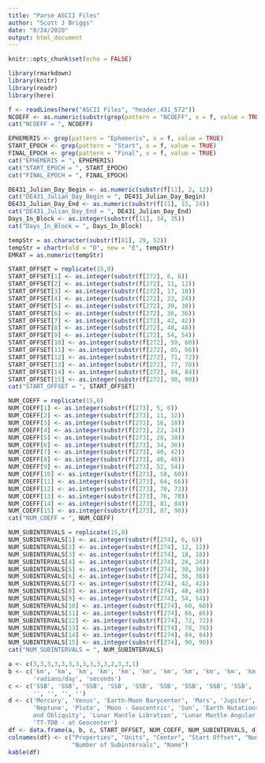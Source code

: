 ```yaml
---
title: "Parse ASCII Files"
author: "Scott J Briggs"
date: "8/24/2020"
output: html_document
---
```


```r
knitr::opts_chunk$set(echo = FALSE)
```

```r
library(rmarkdown)
library(knitr)
library(readr)
library(here)
```

```r
f <- readLines(here("ASCII Files", "header.431_572"))
NCOEFF <- as.numeric(substr(grep(pattern = "NCOEFF", x = f, value = TRUE), 24, 27))
cat("NCOEFF = ", NCOEFF)
```

```r
EPHEMERIS <- grep(pattern = "Ephemeris", x = f, value = TRUE)
START_EPOCH <- grep(pattern = "Start", x = f, value = TRUE)
FINAL_EPOCH <- grep(pattern = "Final", x = f, value = TRUE)
cat("EPHEMERIS = ", EPHEMERIS)
cat("START_EPOCH = ", START_EPOCH)
cat("FINAL_EPOCH = ", FINAL_EPOCH)
```

```r
DE431_Julian_Day_Begin <- as.numeric(substr(f[11], 2, 12))
cat("DE431_Julian_Day_Begin = ", DE431_Julian_Day_Begin)
DE431_Julian_Day_End <- as.numeric(substr(f[11], 15, 24))
cat("DE431_Julian_Day_End = ", DE431_Julian_Day_End)
Days_In_Block <- as.integer(substr(f[11], 34, 35))
cat("Days_In_Block = ", Days_In_Block)
```

```r
tempStr = as.character(substr(f[81], 29, 52))
tempStr = chartr(old = "D", new = "E", tempStr)
EMRAT = as.numeric(tempStr)
```

```r
START_OFFSET = replicate(15,0)
START_OFFSET[1] <- as.integer(substr(f[272], 6, 6))
START_OFFSET[2] <- as.integer(substr(f[272], 11, 12))
START_OFFSET[3] <- as.integer(substr(f[272], 17, 18))
START_OFFSET[4] <- as.integer(substr(f[272], 23, 24))
START_OFFSET[5] <- as.integer(substr(f[272], 30, 30))
START_OFFSET[6] <- as.integer(substr(f[272], 36, 36))
START_OFFSET[7] <- as.integer(substr(f[272], 42, 42))
START_OFFSET[8] <- as.integer(substr(f[272], 48, 48))
START_OFFSET[9] <- as.integer(substr(f[272], 54, 54))
START_OFFSET[10] <- as.integer(substr(f[272], 59, 60))
START_OFFSET[11] <- as.integer(substr(f[272], 65, 66))
START_OFFSET[12] <- as.integer(substr(f[272], 71, 72))
START_OFFSET[13] <- as.integer(substr(f[272], 77, 78))
START_OFFSET[14] <- as.integer(substr(f[272], 84, 84))
START_OFFSET[15] <- as.integer(substr(f[272], 90, 90))
cat("START_OFFSET = ", START_OFFSET)

NUM_COEFF = replicate(15,0)
NUM_COEFF[1] <- as.integer(substr(f[273], 5, 6))
NUM_COEFF[2] <- as.integer(substr(f[273], 11, 12))
NUM_COEFF[3] <- as.integer(substr(f[273], 16, 18))
NUM_COEFF[4] <- as.integer(substr(f[273], 22, 24))
NUM_COEFF[5] <- as.integer(substr(f[273], 28, 30))
NUM_COEFF[6] <- as.integer(substr(f[273], 34, 36))
NUM_COEFF[7] <- as.integer(substr(f[273], 40, 42))
NUM_COEFF[8] <- as.integer(substr(f[273], 46, 48))
NUM_COEFF[9] <- as.integer(substr(f[273], 52, 54))
NUM_COEFF[10] <- as.integer(substr(f[273], 58, 60))
NUM_COEFF[11] <- as.integer(substr(f[273], 64, 66))
NUM_COEFF[12] <- as.integer(substr(f[273], 70, 72))
NUM_COEFF[13] <- as.integer(substr(f[273], 76, 78))
NUM_COEFF[14] <- as.integer(substr(f[273], 81, 84))
NUM_COEFF[15] <- as.integer(substr(f[273], 87, 90))
cat("NUM_COEFF = ", NUM_COEFF)

NUM_SUBINTERVALS = replicate(15,0)
NUM_SUBINTERVALS[1] <- as.integer(substr(f[274], 6, 6))
NUM_SUBINTERVALS[2] <- as.integer(substr(f[274], 12, 12))
NUM_SUBINTERVALS[3] <- as.integer(substr(f[274], 18, 18))
NUM_SUBINTERVALS[4] <- as.integer(substr(f[274], 24, 24))
NUM_SUBINTERVALS[5] <- as.integer(substr(f[274], 30, 30))
NUM_SUBINTERVALS[6] <- as.integer(substr(f[274], 36, 36))
NUM_SUBINTERVALS[7] <- as.integer(substr(f[274], 42, 42))
NUM_SUBINTERVALS[8] <- as.integer(substr(f[274], 48, 48))
NUM_SUBINTERVALS[9] <- as.integer(substr(f[274], 54, 54))
NUM_SUBINTERVALS[10] <- as.integer(substr(f[274], 60, 60))
NUM_SUBINTERVALS[11] <- as.integer(substr(f[274], 66, 66))
NUM_SUBINTERVALS[12] <- as.integer(substr(f[274], 72, 72))
NUM_SUBINTERVALS[13] <- as.integer(substr(f[274], 78, 78))
NUM_SUBINTERVALS[14] <- as.integer(substr(f[274], 84, 84))
NUM_SUBINTERVALS[15] <- as.integer(substr(f[274], 90, 90))
cat("NUM_SUBINTERVALS = ", NUM_SUBINTERVALS)
```

```r
a <- c(3,3,3,3,3,3,3,3,3,3,3,2,3,3,1)
b <- c('km', 'km', 'km', 'km', 'km', 'km', 'km', 'km', 'km', 'km', 'km', 'radians', 'radians',
       'radians/day', 'seconds')
c <- c('SSB', 'SSB', 'SSB', 'SSB', 'SSB', 'SSB', 'SSB', 'SSB', 'SSB', 'Earth', 'SSB',
       '', '', '', '')
d <- c('Mercury', 'Venus', 'Earth-Moon Barycenter', 'Mars', 'Jupiter', 'Saturn', 'Uranus',
       'Neptune', 'Pluto', 'Moon - Geocentric', 'Sun', 'Earth Nutations in Longitude 
       and Obliquity', 'Lunar Mantle Libration', 'Lunar Mantle Angular Velocity', 
       'TT-TDB - at Geocenter')
df <- data.frame(a, b, c, START_OFFSET, NUM_COEFF, NUM_SUBINTERVALS, d)
colnames(df) <- c("Properties", "Units", "Center", "Start Offset", "Number of Coefficients",
                  "Number of Subintervals", "Name")
kable(df)
```

